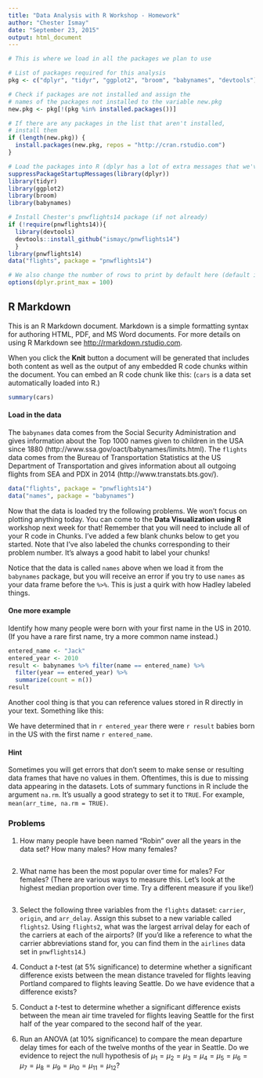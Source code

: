 ```yaml
---
title: "Data Analysis with R Workshop - Homework"
author: "Chester Ismay"
date: "September 23, 2015"
output: html_document
---
```


```r
# This is where we load in all the packages we plan to use

# List of packages required for this analysis
pkg <- c("dplyr", "tidyr", "ggplot2", "broom", "babynames", "devtools")

# Check if packages are not installed and assign the
# names of the packages not installed to the variable new.pkg
new.pkg <- pkg[!(pkg %in% installed.packages())]

# If there are any packages in the list that aren't installed,
# install them
if (length(new.pkg)) {
  install.packages(new.pkg, repos = "http://cran.rstudio.com")
}

# Load the packages into R (dplyr has a lot of extra messages that we've turned off here)
suppressPackageStartupMessages(library(dplyr))
library(tidyr)
library(ggplot2)
library(broom)
library(babynames)

# Install Chester's pnwflights14 package (if not already)
if (!require(pnwflights14)){
  library(devtools)
  devtools::install_github("ismayc/pnwflights14")
  }
library(pnwflights14)
data("flights", package = "pnwflights14")

# We also change the number of rows to print by default here (default is 10).
options(dplyr.print_max = 100)
```

## R Markdown

This is an R Markdown document. Markdown is a simple formatting syntax for authoring HTML, PDF, and MS Word documents. For more details on using R Markdown see <http://rmarkdown.rstudio.com>.

When you click the **Knit** button a document will be generated that includes both content as well as the output of any embedded R code chunks within the document. You can embed an R code chunk like this: (`cars` is a data set automatically loaded into R.)

```r
summary(cars)
```

#### Load in the data

The `babynames` data comes from the Social Security Administration and gives information about the Top 1000 names given to children in the USA since 1880 (http://www.ssa.gov/oact/babynames/limits.html).  The `flights` data comes from the Bureau of Transportation Statistics at the US Department of Transportation and gives information about all outgoing flights from SEA and PDX in 2014 (http://www.transtats.bts.gov/).

```r
data("flights", package = "pnwflights14")
data("names", package = "babynames")
```

Now that the data is loaded try the following problems.  We won't focus on plotting anything today.  You can come to the **Data Visualization using R** workshop next week for that!  Remember that you will need to include all of your R code in Chunks.  I've added a few blank chunks below to get you started.  Note that I've also labeled the chunks corresponding to their problem number.  It's always a good habit to label your chunks!

Notice that the data is called `names` above when we load it from the `babynames` package, but you will receive an error if you try to use `names` as your data frame before the `%>%`.  This is just a quirk with how Hadley labeled things. 

#### One more example

Identify how many people were born with your first name in the US in 2010.  (If you have a rare first name, try a more common name instead.)

```r
entered_name <- "Jack"
entered_year <- 2010
result <- babynames %>% filter(name == entered_name) %>%
  filter(year == entered_year) %>%
  summarize(count = n())
result
```

Another cool thing is that you can reference values stored in R directly in your text.  Something like this:

We have determined that in `r entered_year` there were `r result` babies born in the US with the first name `r entered_name`.

#### Hint

Sometimes you will get errors that don't seem to make sense or resulting data frames that have no values in them.  Oftentimes, this is due to missing data appearing in the datasets.  Lots of summary functions in R include the argument `na.rm`.  It's usually a good strategy to set it to `TRUE`.  For example, `mean(arr_time, na.rm = TRUE)`.

### Problems

1. How many people have been named "Robin" over all the years in the data set?  How many males?  How many females?

```r

```

2. What name has been the most popular over time for males?  For females?  (There are various ways to measure this.  Let's look at the highest median proportion over time.  Try a different measure if you like!)

```r

```

3.  Select the following three variables from the `flights` dataset:  `carrier`, `origin`, and `arr_delay`.  Assign this subset to a new variable called `flights2`.  Using `flights2`, what was the largest arrival delay for each of the carriers at each of the airports?  (If you'd like a reference to what the carrier abbreviations stand for, you can find them in the `airlines` data set in `pnwflights14`.)

4.  Conduct a $t$-test (at 5\% significance) to determine whether a significant difference exists between the mean distance traveled for flights leaving Portland compared to flights leaving Seattle.  Do we have evidence that a difference exists?


5.  Conduct a $t$-test to determine whether a significant difference exists between the mean air time traveled for flights leaving Seattle for the first half of the year compared to the second half of the year.

6.  Run an ANOVA (at 10% significance) to compare the mean departure delay times for each of the twelve months of the year in Seattle.  Do we evidence to reject the null hypothesis of $\mu_{1} = \mu_{2} = \mu_{3} = \mu_{4} = \mu_{5} = \mu_{6} = \mu_{7} = \mu_{8} = \mu_{9} = \mu_{10} = \mu_{11} = \mu_{12}$?
